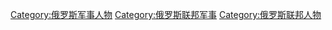 [[Category:俄罗斯军事人物|Category:俄罗斯军事人物]]
[[Category:俄罗斯联邦军事|Category:俄罗斯联邦军事]]
[[Category:俄罗斯联邦人物|Category:俄罗斯联邦人物]]